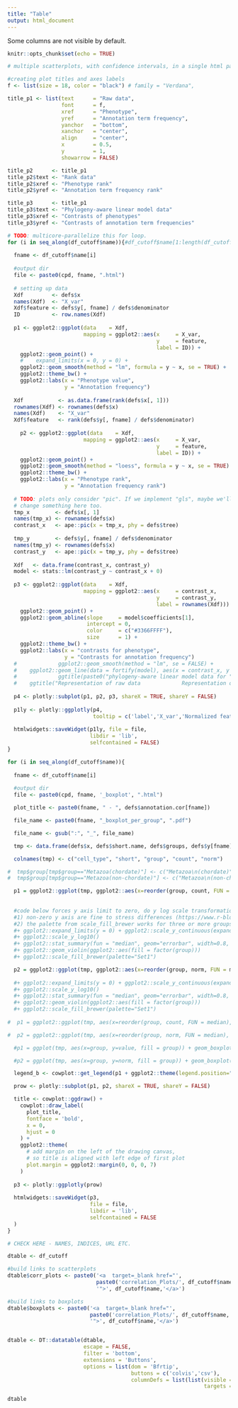 ```yaml
---
title: "Table"
output: html_document
---
```


Some columns are not visible by default. 

```r
knitr::opts_chunk$set(echo = TRUE)
```

```r

# multiple scatterplots, with confidence intervals, in a single html page

#creating plot titles and axes labels
f <- list(size = 18, color = "black") # family = "Verdana",

title_p1 <- list(text      = "Raw data",
                 font      = f,
                 xref      = "Phenotype",
                 yref      = "Annotation term frequency",
                 yanchor   = "bottom",
                 xanchor   = "center",
                 align     = "center",
                 x         = 0.5,
                 y         = 1,
                 showarrow = FALSE)

title_p2      <- title_p1
title_p2$text <- "Rank data"
title_p2$xref <- "Phenotype rank"
title_p2$yref <- "Annotation term frequency rank"

title_p3      <- title_p1
title_p3$text <- "Phylogeny-aware linear model data"
title_p3$xref <- "Contrasts of phenotypes"
title_p3$yref <- "Contrasts of annotation term frequencies"

# TODO: multicore-parallelize this for loop.
for (i in seq_along(df_cutoff$name)){#df_cutoff$name[1:length(df_cutoff[, 1])]) { # get filtered to plot a lot
  
  fname <- df_cutoff$name[i]
  
  #output dir
  file <- paste0(cpd, fname, ".html")
  
  # setting up data
  Xdf         <- defs$x
  names(Xdf)  <- "X_var"
  Xdf$feature <- defs$y[, fname] / defs$denominator
  ID          <- row.names(Xdf)
  
  p1 <- ggplot2::ggplot(data    = Xdf, 
                        mapping = ggplot2::aes(x     = X_var, 
                                               y     = feature,
                                               label = ID)) + 
    ggplot2::geom_point() +
    #    expand_limits(x = 0, y = 0) +
    ggplot2::geom_smooth(method = "lm", formula = y ~ x, se = TRUE) + 
    ggplot2::theme_bw() +
    ggplot2::labs(x = "Phenotype value", 
                  y = "Annotation frequency")
  
  Xdf           <- as.data.frame(rank(defs$x[, 1]))
  rownames(Xdf) <- rownames(defs$x)
  names(Xdf)    <- "X_var"
  Xdf$feature   <- rank(defs$y[, fname] / defs$denominator)
  
    p2 <- ggplot2::ggplot(data    = Xdf, 
                        mapping = ggplot2::aes(x     = X_var, 
                                               y     = feature,
                                               label = ID)) + 
    ggplot2::geom_point() +
    ggplot2::geom_smooth(method = "loess", formula = y ~ x, se = TRUE) + 
    ggplot2::theme_bw() +
    ggplot2::labs(x = "Phenotype rank", 
                  y = "Annotation frequency rank")
  
  # TODO: plots only consider "pic". If we implement "gls", maybe we'll need to 
  # change something here too.
  tmp_x        <- defs$x[, 1]
  names(tmp_x) <- rownames(defs$x)
  contrast_x   <- ape::pic(x = tmp_x, phy = defs$tree)
  
  tmp_y        <- defs$y[, fname] / defs$denominator
  names(tmp_y) <- rownames(defs$x)
  contrast_y   <- ape::pic(x = tmp_y, phy = defs$tree)
  
  Xdf   <- data.frame(contrast_x, contrast_y)
  model <- stats::lm(contrast_y ~ contrast_x + 0)
  
  p3 <- ggplot2::ggplot(data    = Xdf, 
                        mapping = ggplot2::aes(x     = contrast_x, 
                                               y     = contrast_y, 
                                               label = rownames(Xdf))) +
    ggplot2::geom_point() +
    ggplot2::geom_abline(slope     = model$coefficients[1], 
                         intercept = 0, 
                         color     = c("#3366FFFF"), 
                         size      = 1) +
    ggplot2::theme_bw() +
    ggplot2::labs(x = "contrasts for phenotype", 
                  y = "Contrasts for annotation frequency")
  #             ggplot2::geom_smooth(method = "lm", se = FALSE) +
  #    ggplot2::geom_line(data = fortify(model), aes(x = contrast_x, y = .fitted))
  #             ggtitle(paste0("phylogeny-aware linear model data for "), i),
  #    ggtitle("Representation of raw data             Representation of rank data                Representation of phylogenetic-aware linear model data")
  
  p4 <- plotly::subplot(p1, p2, p3, shareX = TRUE, shareY = FALSE)
  
  p1ly <- plotly::ggplotly(p4,
                           tooltip = c('label','X_var','Normalized feature'))
  
  htmlwidgets::saveWidget(p1ly, file = file,
                          libdir = 'lib',
                          selfcontained = FALSE)
}
```

```r

for (i in seq_along(df_cutoff$name)){
  
  fname <- df_cutoff$name[i]
  
  #output dir
  file <- paste0(cpd, fname, '_boxplot', ".html")

  plot_title <- paste0(fname, " - ", defs$annotation.cor[fname])

  file_name <- paste0(fname, "_boxplot_per_group", ".pdf")

  file_name <- gsub(":", "_", file_name)

  tmp <- data.frame(defs$x, defs$short.name, defs$groups, defs$y[fname], (defs$y[fname]/defs$denominator))

  colnames(tmp) <- c("cell_type", "short", "group", "count", "norm")

#  tmp$group[tmp$group=="Metazoa(chordate)"] <- c("Metazoa\n(chordate)")
#  tmp$group[tmp$group=="Metazoa(non-chordate)"] <- c("Metazoa\n(non-chordate)")

  p1 = ggplot2::ggplot(tmp, ggplot2::aes(x=reorder(group, count, FUN = median), y=count)) + ggplot2::geom_boxplot(ggplot2::aes(fill = factor(group))) + ggplot2::theme(axis.text.x = ggplot2::element_text(angle = 45, hjust = 1), axis.title.x = ggplot2::element_blank())
  
  
  #code below forces y axis limit to zero, do y log scale transformation and adds a new color palette. Uncomment it if you wish to add these features, but:
  #1) non-zero y axis are fine to stress differences (https://www.r-bloggers.com/the-y-axis-to-zero-or-not-to-zero/) (https://qz.com/418083/its-ok-not-to-start-your-y-axis-at-zero/)
  #2) the palette from scale_fill_brewer works for three or more groups only
  #+ ggplot2::expand_limits(y = 0) + ggplot2::scale_y_continuous(expand = c(0, 0))
  #+ ggplot2::scale_y_log10()
  #+ ggplot2::stat_summary(fun = "median", geom="errorbar", width=0.8, color="black") 
  #+ ggplot2::geom_violin(ggplot2::aes(fill = factor(group))) 
  #+ ggplot2::scale_fill_brewer(palette="Set1")

  p2 = ggplot2::ggplot(tmp, ggplot2::aes(x=reorder(group, norm, FUN = median), y=norm)) + ggplot2::geom_boxplot(ggplot2::aes(fill = factor(group))) + ggplot2::theme(axis.text.x = ggplot2::element_text(angle = 45, hjust = 1), axis.title.x = ggplot2::element_blank())
  
  #+ ggplot2::expand_limits(y = 0) + ggplot2::scale_y_continuous(expand = c(0, 0))
  #+ ggplot2::scale_y_log10()
  #+ ggplot2::stat_summary(fun = "median", geom="errorbar", width=0.8, color="black") 
  #+ ggplot2::geom_violin(ggplot2::aes(fill = factor(group))) 
  #+ ggplot2::scale_fill_brewer(palette="Set1")
  
#  p1 = ggplot2::ggplot(tmp, aes(x=reorder(group, count, FUN = median), y=count, fill = group)) + geom_violin(trim = FALSE) + geom_jitter(position=position_jitter(0.2)) + theme(axis.text.x = element_text(angle = 45), axis.title.x = element_blank()) + scale_y_log10() + scale_fill_brewer(palette="Set1")

#  p2 = ggplot2::ggplot(tmp, aes(x=reorder(group, norm, FUN = median), y=norm, fill = group)) + geom_violin(trim = FALSE) + theme(axis.text.x = element_text(angle = 45), axis.title.x = element_blank()) + scale_y_log10() + scale_fill_brewer(palette="Set1")

  #p1 = ggplot(tmp, aes(x=group, y=value, fill = group)) + geom_boxplot() + scale_y_continuous(trans='log10')

  #p2 = ggplot(tmp, aes(x=group, y=norm, fill = group)) + geom_boxplot()  + scale_y_continuous(trans='log10')

  legend_b <- cowplot::get_legend(p1 + ggplot2::theme(legend.position="top"))

  prow <- plotly::subplot(p1, p2, shareX = TRUE, shareY = FALSE)

  title <- cowplot::ggdraw() +
    cowplot::draw_label(
      plot_title,
      fontface = 'bold',
      x = 0,
      hjust = 0
    ) +
    ggplot2::theme(
      # add margin on the left of the drawing canvas,
      # so title is aligned with left edge of first plot
      plot.margin = ggplot2::margin(0, 0, 0, 7)
    )
  
  p3 <- plotly::ggplotly(prow)
  
  htmlwidgets::saveWidget(p3,
                          file = file,
                          libdir = 'lib',
                          selfcontained = FALSE
  )
}

```

```r

# CHECK HERE - NAMES, INDICES, URL ETC.

dtable <- df_cutoff

#build links to scatterplots
dtable$corr_plots <- paste0('<a  target=_blank href="', 
                            paste0('correlation_Plots/', df_cutoff$name,'.html'),
                            '">', df_cutoff$name,'</a>') 

#build links to boxplots
dtable$boxplots <- paste0('<a  target=_blank href="', 
                          paste0('correlation_Plots/', df_cutoff$name, '_boxplot', '.html'),
                          '">', df_cutoff$name,'</a>')


dtable <- DT::datatable(dtable,
                        escape = FALSE, 
                        filter = 'bottom',
                        extensions = 'Buttons', 
                        options = list(dom = 'Bfrtip', 
                                       buttons = c('colvis','csv'),
                                       columnDefs = list(list(visible = FALSE,
                                                              targets = 4:(length(df_cutoff) - 2))))) # prepare table

dtable
```

